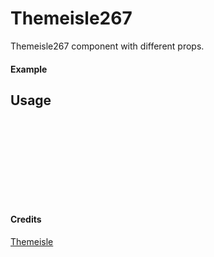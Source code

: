 
<Meta of={Themeisle267} title="Themeisle/Themeisle267" />

# Themeisle267

Themeisle267 component with different props.

#### Example

<Canvas of={Themeisle267.Primary} />

## Usage

```ts
import { Themeisle267 } from "yadl-ui";

const Example = () => {
  return (
      <Themeisle267 />
  );
};

export default Example;
```

#### Credits
[Themeisle](https://themeisle.com/illustrations)

